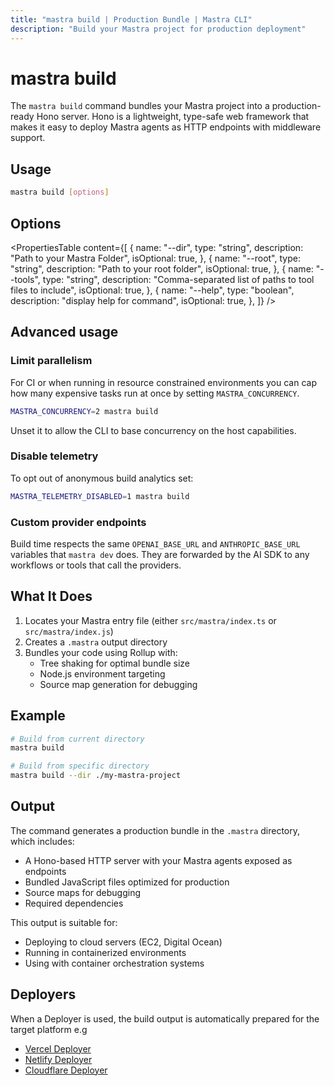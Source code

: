 ```yaml
---
title: "mastra build | Production Bundle | Mastra CLI"
description: "Build your Mastra project for production deployment"
---
```


# mastra build

The `mastra build` command bundles your Mastra project into a production-ready Hono server. Hono is a lightweight, type-safe web framework that makes it easy to deploy Mastra agents as HTTP endpoints with middleware support.

## Usage

```bash
mastra build [options]
```

## Options

<PropertiesTable
  content={[
    {
      name: "--dir",
      type: "string",
      description: "Path to your Mastra Folder",
      isOptional: true,
    },
    {
      name: "--root",
      type: "string",
      description: "Path to your root folder",
      isOptional: true,
    },
    {
      name: "--tools",
      type: "string",
      description: "Comma-separated list of paths to tool files to include",
      isOptional: true,
    },
    {
      name: "--help",
      type: "boolean",
      description: "display help for command",
      isOptional: true,
    },
  ]}
/>

## Advanced usage

### Limit parallelism

For CI or when running in resource constrained environments you can cap
how many expensive tasks run at once by setting `MASTRA_CONCURRENCY`.

```bash copy
MASTRA_CONCURRENCY=2 mastra build
```

Unset it to allow the CLI to base concurrency on the host capabilities.

### Disable telemetry

To opt out of anonymous build analytics set:

```bash copy
MASTRA_TELEMETRY_DISABLED=1 mastra build
```

### Custom provider endpoints

Build time respects the same `OPENAI_BASE_URL` and `ANTHROPIC_BASE_URL`
variables that `mastra dev` does. They are forwarded by the AI SDK to
any workflows or tools that call the providers.

## What It Does

1. Locates your Mastra entry file (either `src/mastra/index.ts` or `src/mastra/index.js`)
2. Creates a `.mastra` output directory
3. Bundles your code using Rollup with:
   - Tree shaking for optimal bundle size
   - Node.js environment targeting
   - Source map generation for debugging

## Example

```bash copy
# Build from current directory
mastra build

# Build from specific directory
mastra build --dir ./my-mastra-project
```

## Output

The command generates a production bundle in the `.mastra` directory, which includes:

- A Hono-based HTTP server with your Mastra agents exposed as endpoints
- Bundled JavaScript files optimized for production
- Source maps for debugging
- Required dependencies

This output is suitable for:

- Deploying to cloud servers (EC2, Digital Ocean)
- Running in containerized environments
- Using with container orchestration systems

## Deployers

When a Deployer is used, the build output is automatically prepared for the target platform e.g

- [Vercel Deployer](/reference/deployer/vercel)
- [Netlify Deployer](/reference/deployer/netlify)
- [Cloudflare Deployer](/reference/deployer/cloudflare)

